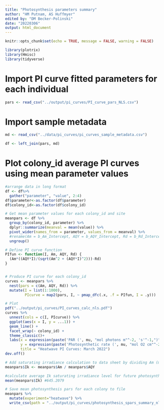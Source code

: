 ```yaml
---
title: "Photosynthesis parameters summary"
author: "HM Putnam, AS Huffmyer"
edited by: "DM Becker-Polinski"
date: "20220306"
output: html_document
---
```


```r
knitr::opts_chunk$set(echo = TRUE, message = FALSE, warning = FALSE)
```

```r
library(plotrix)
library(Hmisc)
library(tidyverse)
```

# Import PI curve fitted parameters for each individual
```r
pars <- read_csv("../output/pi_curves/PI_curve_pars_NLS.csv")
```

# Import sample metadata
```r
md <- read_csv("../data/pi_curves/pi_curves_sample_metadata.csv")

df <- left_join(pars, md)
```


# Plot colony_id average PI curves using mean parameter values
```r
#arrange data in long format
df <- df%>%
  gather("parameter", "value", 2:4)
df$parameter<-as.factor(df$parameter)
df$colony_id<-as.factor(df$colony_id)

# Get mean parameter values for each colony_id and site
meanpars <- df %>%
  group_by(colony_id, parameter) %>%
  dplyr::summarize(meanval = mean(value)) %>%
  pivot_wider(names_from = parameter, values_from = meanval) %>%
  #rename(Am = b_Am_Intercept, AQY = b_AQY_Intercept, Rd = b_Rd_Intercept, theta = b_theta_Intercept) %>%
  ungroup()

# Define PI curve function
PIfun <- function(I, Am, AQY, Rd) {
  (Am*((AQY*I)/(sqrt(Am^2 + (AQY*I)^2)))-Rd)
}


# Produce PI curve for each colony_id
curves <- meanpars %>%
  nest(pars = c(Am, AQY, Rd)) %>%
  mutate(I = list(1:1000),
         PIcurve = map2(pars, I, ~ pmap_dfc(.x, .f = PIfun, I = .y)))   # curve for each par set and Irradiance

# Plot
pdf("../output/pi_curves/PI_curves_calc_nls.pdf")
curves %>% 
  unnest(cols = c(I, PIcurve)) %>%
  ggplot(aes(x = I, y = ...1)) +
  geom_line() +
  facet_wrap(~ colony_id) +
  theme_classic()+
  labs(x = expression(paste('PAR (', mu, "mol photons m"^-2, 's'^-1,")")),
       y = expression(paste('Photosynthetic rate (', mu, "mol O2 cm"^-2, 'h'^-1,")")),
       title = "Heatwave PI Curves: March 2022")
dev.off()

# Add saturating irradiance calculation to data sheet by dividing Am (max photosynthetic rate) by AQY (alpha)
meanpars$Ik <- meanpars$Am / meanpars$AQY

#calculate average Ik saturating irradiance level for future photosynthesis runs
mean(meanpars$Ik) #645.2079

# Save mean photosynthesis pars for each colony to file
meanpars %>%
  mutate(experiment="heatwave") %>%
  write_csv(path = "../output/pi_curves/photosynthesis_spars_summary_nls.csv")
```
